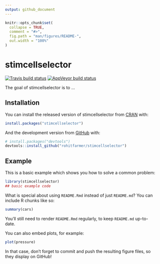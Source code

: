 ```yaml
---
output: github_document
---
```


<!-- README.md is generated from README.Rmd. Please edit that file -->

```r
knitr::opts_chunk$set(
  collapse = TRUE,
  comment = "#>",
  fig.path = "man/figures/README-",
  out.width = "100%"
)
```
# stimcellselector

<!-- badges: start -->
[![Travis build status](https://travis-ci.com/rohitfarmer/stimcellselector.svg?branch=master)](https://travis-ci.com/rohitfarmer/stimcellselector)
[![AppVeyor build status](https://ci.appveyor.com/api/projects/status/github/rohitfarmer/stimcellselector?branch=master&svg=true)](https://ci.appveyor.com/project/rohitfarmer/stimcellselector)
<!-- badges: end -->

The goal of stimcellselector is to ...

## Installation

You can install the released version of stimcellselector from [CRAN](https://CRAN.R-project.org) with:

``` r
install.packages("stimcellselector")
```

And the development version from [GitHub](https://github.com/) with:

``` r
# install.packages("devtools")
devtools::install_github("rohitfarmer/stimcellselector")
```
## Example

This is a basic example which shows you how to solve a common problem:

```r
library(stimcellselector)
## basic example code
```

What is special about using `README.Rmd` instead of just `README.md`? You can include R chunks like so:

```r
summary(cars)
```

You'll still need to render `README.Rmd` regularly, to keep `README.md` up-to-date.

You can also embed plots, for example:

```r
plot(pressure)
```

In that case, don't forget to commit and push the resulting figure files, so they display on GitHub!
